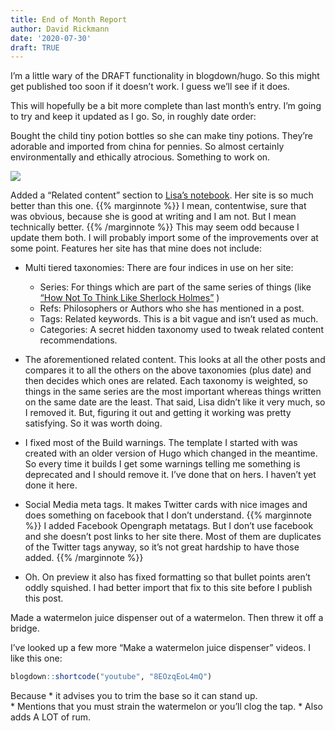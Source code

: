 ```yaml
---
title: End of Month Report
author: David Rickmann
date: '2020-07-30'
draft: TRUE
---
```


I'm a little wary of the DRAFT functionality in blogdown/hugo. So this might get published too soon if it doesn't work.
I guess we'll see if it does.

This will hopefully be a bit more complete than last month's entry. I'm going to try and keep it updated as I go.
So, in roughly date order:

Bought the child tiny potion bottles so she can make tiny potions. They're adorable and imported from china for pennies. So almost certainly environmentally and ethically atrocious. Something to work on.

![](/img/potions.jpg) 


Added a "Related content" section to [Lisa's notebook](http://notebook.lisamcnulty.co.uk). Her site is so much better than this one. {{% marginnote %}} I mean, contentwise, sure that was obvious, because she is good at writing and I am not. But I mean technically better. {{% /marginnote %}} This may seem odd because I update them both. I will probably import some of the improvements over at some point. 
Features her site has that mine does not include:

* Multi tiered taxonomies: There are four indices in use on her site:
  * Series: For things which are part of the same series of things (like ["How Not To Think Like Sherlock Holmes"](https://notebook.lisamcnulty.co.uk/series/how-not-to-think-like-sherlock-holmes/) )
  * Refs: Philosophers or Authors who she has mentioned in a post.
  * Tags: Related keywords. This is a bit vague and isn't used as much.
  * Categories: A secret hidden taxonomy used to tweak related content recommendations. 
* The aforementioned related content. This looks at all the other posts and compares it to all the others on the above taxonomies (plus date) and then decides which ones are related. Each taxonomy is weighted, so things in the same series are the most important whereas things written on the same date are the least. That said, Lisa didn't like it very much, so I removed it.
But, figuring it out and getting it working was pretty satisfying. So it was worth doing.

* I fixed most of the Build warnings. The template I started with was created with an older version of Hugo which changed in the meantime. So every time it builds I get some warnings telling me something is deprecated and I should remove it. I've done that on hers. I haven't yet done it here.
* Social Media meta tags. It makes Twitter cards with nice images and does something on facebook that I don't understand. {{% marginnote %}} I added Facebook Opengraph metatags. But I don't use facebook and she doesn't post links to her site there. Most of them are duplicates of the Twitter tags anyway, so it's not great hardship to have those added.  {{% /marginnote %}}

* Oh. On preview it also has fixed formatting so that bullet points aren't oddly squished. I had better import that fix to this site before I publish this post.

  
Made a watermelon juice dispenser out of a watermelon. Then threw it off a bridge.  

I've looked up a few more "Make a watermelon juice dispenser" videos.
I like this one:
```r
blogdown::shortcode("youtube", "8EOzqEoL4mQ")
```
Because 
* it advises you to trim the base so it can stand up.   
* Mentions that you must strain the watermelon or you'll clog the tap.
* Also adds A LOT of rum.

  
  

